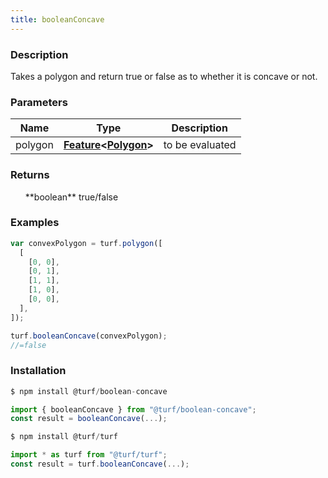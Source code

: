 ```yaml
---
title: booleanConcave
---
```


    
### Description

Takes a polygon and return true or false as to whether it is concave or not.

### Parameters

| Name    | Type                                                                                                                          | Description     |
| ------- | ----------------------------------------------------------------------------------------------------------------------------- | --------------- |
| polygon | **[Feature](https://tools.ietf.org/html/rfc7946#section-3.2)\<[Polygon](https://tools.ietf.org/html/rfc7946#section-3.1.6)>** | to be evaluated |

### Returns

<ul>
  **boolean** true/false

</ul>

### Examples

```javascript
var convexPolygon = turf.polygon([
  [
    [0, 0],
    [0, 1],
    [1, 1],
    [1, 0],
    [0, 0],
  ],
]);

turf.booleanConcave(convexPolygon);
//=false
```

### Installation

```javascript
$ npm install @turf/boolean-concave

import { booleanConcave } from "@turf/boolean-concave";
const result = booleanConcave(...);
```

```javascript
$ npm install @turf/turf

import * as turf from "@turf/turf";
const result = turf.booleanConcave(...);
```
